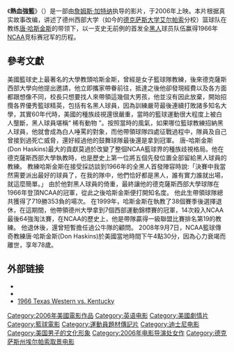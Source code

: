 {{otheruses|other=1957年电影|光荣之路 (1957年电影)}}
{{noteTA
|T=zh-cn:光荣之路;zh-tw:勇闖禁區;zh-hk:熱血強籃;
|G1=Show
|G2=Movie
}}
{{Infobox_Film
| name           = 光荣之路
| original_name  = Glory Road
| image          = Glory road.jpg
| imdb_id        = 0385726
| producer       = [[杰瑞·布洛克海默|杰瑞·布洛克海默]]
| director       = [[詹姆斯·加特纳|詹姆斯·加特纳]]
| writer         = Chris Cleveland
| starring       = [[喬許·盧卡斯|喬許·盧卡斯]]<br />[[德里克·卢克|德里克·卢克]]<br />[[詹姆斯·阿朗|詹姆斯·阿朗]]<br />[[马克·亚当|马克·亚当]]<br />[[强·沃特|强·沃特]]<br />[[艾蜜莉·戴絲香儂|艾蜜莉·戴絲香儂]]<br />Sam Jones III
| music          = Trevor Rabin
| cinematography = Jeffrey L. Kimball
| editing        = [[约翰·赖特|约翰·赖特]]
| distributor    = [[華特迪士尼影業|華特迪士尼影業]]
| released       = 2006年1月13日
| country        = [[美國|美國]]
| runtime        = 106分钟
| budget         =
| language       = 英语
| cn_name        = 光荣之路
| hk_name        = 熱血強籃
| tw_name        = 勇闖禁區
}}

《'''熱血強籃'''》（{{lang-en|'''''Glory Road'''''}}）是一部由[[詹姆斯·加特纳|詹姆斯·加特纳]]执导的影片，于2006年上映。本片根据真实故事改编，讲述了德州西部大学（如今的[[德克萨斯大学|德克萨斯大学]][[艾尔帕索_(德克萨斯州)|艾尔帕索]]分校）篮球队在教练[[唐·哈斯金斯|唐·哈斯金斯]]的带领下，以一支史无前例的首发全[[黑人|黑人]]球员队伍赢得1966年[[NCAA|NCAA]]竞标赛冠军的历程。

== 參考文獻 ==
<div class="references-small">
<references></references>
</div>
美國籃球史上最著名的大學教頭哈斯金斯，曾經是女子籃球隊教練，後來德克薩斯西部大學向他提出邀請，他立即攜家帶眷前往，抵達之後他卻發現經費以及各方面都跟想像不同，校長只想要找人來帶領這幾個大男孩，他並沒有因此放棄，開始招攬各界優秀籃球精英，包括有名黑人球員，因為訓練嚴苛最後連續打敗諸多知名大學，其實60年代時，美國的種族歧視還很嚴重，當時的籃球運動很大程度上被白人壟斷，黑人球員堪稱“ 稀有動物 ”。按照當時的風氣，如果哪位籃球教練招納黑人球員，他就會成為白人唾罵的對象，而他帶領球隊四處征戰過程中，隊員及自己曾接到過死亡威脅，還好經過他的鼓舞球隊最後還是拿到冠軍。
唐-哈斯金斯(Don Haskins)最大的貢獻莫過於改變了整個NCAA籃球界的種族歧視格局。他在德克薩斯西部大學執教時，也是歷史上第一位將五個先發位置全部留給黑人球員的教練。
教練哈斯金斯在接受採訪談到1966年的全黑人首發陣容時說:「決賽中我當然需要派出最好的球員了，在我的隊中，他們恰好都是黑人，誰有實力誰就出場，就這麼簡單。」
由於他對黑人球員的倚重，最終讓他的德克薩斯西部大學球隊在1966年登頂NCAA的冠軍，從此之後哈斯金斯便打開知名度。
他此生帶領球隊總共獲得了719勝353負的場次。
在1999年，哈斯金斯在執教了38個賽季後選擇退休，在這期間，他帶領德州大學拿到7個西部運動錦標賽的冠軍，14次殺入NCAA最後64強淘汰賽，在NCAA的歷史上，他是帶隊贏得一級聯盟比賽排名第19的教練。
他退休後，還曾短暫擔任過公牛隊的顧問。
2008年9月7日，NCAA籃球傳奇教練唐·哈斯金斯(Don Haskins)於美國當地時間下午4點30分，因為心力衰竭而離世，享年78歲。

== 外部链接 ==
* {{imdb title|0385726|光荣之路}}
* {{mojo title|id=gloryroad|title=光荣之路}}
* [https://www.ncaa.com/video/basketball-men/2016-03-01/mens-basketball-classic-game1966-texas-western-kentucky 1966 Texas Western vs. Kentucky]{{Wayback|url=https://www.ncaa.com/video/basketball-men/2016-03-01/mens-basketball-classic-game1966-texas-western-kentucky |date=20200622153848 }}

{{DEFAULTSORT:Glory Road}}
[[Category:2006年美國電影作品|Category:2006年美國電影作品]]
[[Category:英语电影|Category:英语电影]]
[[Category:美國劇情片|Category:美國劇情片]]
[[Category:籃球電影|Category:籃球電影]]
[[Category:運動員題材傳記片|Category:運動員題材傳記片]]
[[Category:迪士尼电影|Category:迪士尼电影]]
[[Category:美国男子的文化形象|Category:美国男子的文化形象]]
[[Category:2006年电影导演处女作|Category:2006年电影导演处女作]]
[[Category:德克萨斯州埃尔帕索取景电影|Category:德克萨斯州埃尔帕索取景电影]]